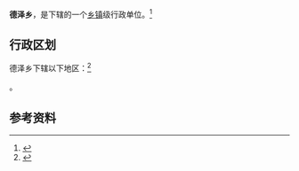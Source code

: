 {{中国乡级行政区|53/03/28/205/000}}

'''德泽乡'''，是{{PRC admin/fullname|53/03/28/205/000|3}}下辖的一个[[乡镇|乡镇]]级行政单位。<ref>{{PRC admin/ref sgc|{{PRC admin/parent|53/03/28/205/000}}}}</ref>

== 行政区划 ==

德泽乡下辖以下地区：<ref>{{PRC admin/ref sgc|53/03/28/205/000}}</ref>

{{PRC admin/children|53/03/28/205/000}}。

== 参考资料 ==

{{reflist}}

{{行政区划小作品}}
{{PRC admin/navcat|53/03/28/205/000}}